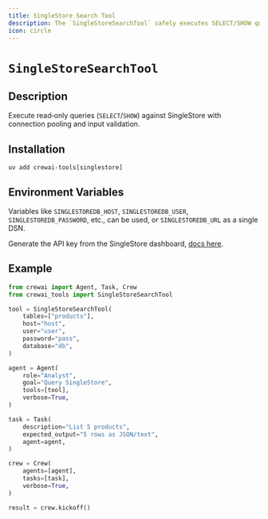 ```yaml
---
title: SingleStore Search Tool
description: The `SingleStoreSearchTool` safely executes SELECT/SHOW queries on SingleStore with pooling.
icon: circle
---
```


# `SingleStoreSearchTool`

## Description

Execute read‑only queries (`SELECT`/`SHOW`) against SingleStore with connection pooling and input validation.

## Installation

```shell
uv add crewai-tools[singlestore]
```

## Environment Variables

Variables like `SINGLESTOREDB_HOST`, `SINGLESTOREDB_USER`, `SINGLESTOREDB_PASSWORD`, etc., can be used, or `SINGLESTOREDB_URL` as a single DSN.

Generate the API key from the SingleStore dashboard, [docs here](https://docs.singlestore.com/cloud/reference/management-api/#generate-an-api-key).

## Example

```python Code
from crewai import Agent, Task, Crew
from crewai_tools import SingleStoreSearchTool

tool = SingleStoreSearchTool(
    tables=["products"], 
    host="host", 
    user="user", 
    password="pass", 
    database="db",
)

agent = Agent(
    role="Analyst", 
    goal="Query SingleStore", 
    tools=[tool], 
    verbose=True,
)

task = Task(
    description="List 5 products", 
    expected_output="5 rows as JSON/text", 
    agent=agent,
)

crew = Crew(
    agents=[agent], 
    tasks=[task],
    verbose=True,
)

result = crew.kickoff()
```


